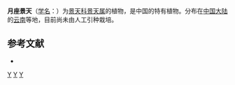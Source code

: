 {{Speciesbox 
| taxon = Sedum semilunatum
| authority = [[傅坤俊|K. T. Fu]]
}}

'''月座景天'''（[[学名|学名]]：{{lang|la|''Sedum semilunatum''}}）为[[景天科|景天科]][[景天属|景天属]]的植物，是中国的特有植物。分布在[[中国大陆|中国大陆]]的[[云南|云南]]等地，目前尚未由人工引种栽培。

== 参考文献 ==
{{refbegin}}
* {{cite web| url =http://www.bioinfo.cn/db05/KmzwSpecies.php?action=view&id=6371| title =月座景天| work =中国高等植物数据库全库| publisher =中国科学院微生物研究所| author =昆明植物研究所| accessdate =2009-02-25| deadurl =yes| archiveurl =https://web.archive.org/web/20160305080221/http://www.bioinfo.cn/db05/KmzwSpecies.php?action=view&id=6371| archivedate =2016-03-05}}
{{refend}}
{{Taxonbar|from=Q15232275}}

{{DEFAULTSORT:Sedum semilunatum}}
[[Category:景天属|Y]]
[[Category:中國特有植物|Y]]
[[Category:云南植物|Y]]